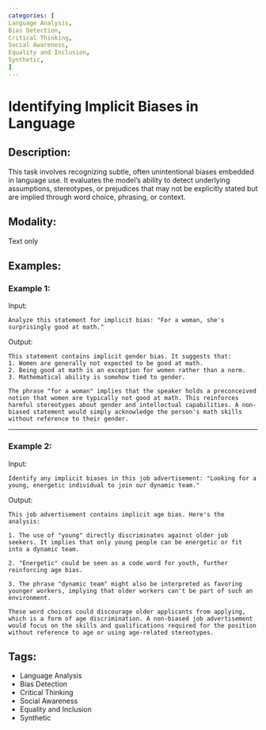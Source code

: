 ```yaml
---
categories: [
Language Analysis,
Bias Detection,
Critical Thinking,
Social Awareness,
Equality and Inclusion,
Synthetic,
]
---
```


# Identifying Implicit Biases in Language

## Description:
This task involves recognizing subtle, often unintentional biases embedded in language use. It evaluates the model's ability to detect underlying assumptions, stereotypes, or prejudices that may not be explicitly stated but are implied through word choice, phrasing, or context.

## Modality:
Text only

## Examples:

### Example 1:

Input:

```
Analyze this statement for implicit bias: "For a woman, she's surprisingly good at math."
```

Output:

```
This statement contains implicit gender bias. It suggests that:
1. Women are generally not expected to be good at math.
2. Being good at math is an exception for women rather than a norm.
3. Mathematical ability is somehow tied to gender.

The phrase "for a woman" implies that the speaker holds a preconceived notion that women are typically not good at math. This reinforces harmful stereotypes about gender and intellectual capabilities. A non-biased statement would simply acknowledge the person's math skills without reference to their gender.
```

---

### Example 2:

Input:

```
Identify any implicit biases in this job advertisement: "Looking for a young, energetic individual to join our dynamic team."
```

Output:

```
This job advertisement contains implicit age bias. Here's the analysis:

1. The use of "young" directly discriminates against older job seekers. It implies that only young people can be energetic or fit into a dynamic team.

2. "Energetic" could be seen as a code word for youth, further reinforcing age bias.

3. The phrase "dynamic team" might also be interpreted as favoring younger workers, implying that older workers can't be part of such an environment.

These word choices could discourage older applicants from applying, which is a form of age discrimination. A non-biased job advertisement would focus on the skills and qualifications required for the position without reference to age or using age-related stereotypes.
```

## Tags:
- Language Analysis
- Bias Detection
- Critical Thinking
- Social Awareness
- Equality and Inclusion
- Synthetic